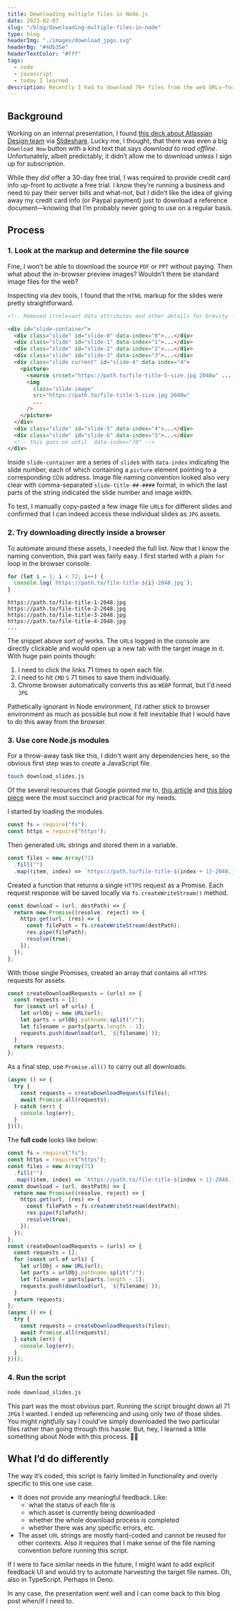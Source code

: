 ```yaml
---
title: Downloading multiple files in Node.js
date: 2023-02-07
slug: "/blog/downloading-multiple-files-in-node"
type: blog
headerImg: "./images/download_jpgs.svg"
headerBg: "#4db35e"
headerTextColor: "#fff"
tags:
  - code
  - javascript
  - today I learned
description: Recently I had to download 70+ files from the web URLs—found as raw text strings. There was no way that I’d copy-paste the URLs 70+ times to browser address bar. How do I automate this simple task?
---
```


## Background

Working on an internal presentation, I found [this deck about Atlassian Design team](https://www.slideshare.net/alanstairs/6-to-106-in-4-years-the-story-of-the-atlassian-design-team) via [Slideshare](https://www.slideshare.net/). Lucky me, I thought, that there was even a big `Download Now` button with a kind text that says _download to read offline_. Unfortunately, albeit predictably, it didn’t allow me to download unless I sign up for subscription.

While they _did_ offer a 30-day free trial, I was required to provide credit card info up-front to _activate_ a free trial. I know they’re running a business and need to pay their server bills and what-not, but I didn’t like the idea of giving away my credit card info (or Paypal payment) just to download a reference document—knowing that I’m probably never going to use on a regular basis.

## Process

### 1. Look at the markup and determine the file source

Fine, I won’t be able to download the source `PDF` or `PPT` without paying. Then what about the in-browser preview images? Wouldn’t there be standard image files for the web?

Inspecting via dev tools, I found that the <small>HTML</small> markup for the slides were pretty straightforward.

```html {8-16}
<!-- Removed irrelevant data attributes and other details for brevity -->

<div id="slide-container">
  <div class="slide" id="slide-0" data-index="0">...</div>
  <div class="slide" id="slide-1" data-index="1">...</div>
  <div class="slide" id="slide-2" data-index="2">...</div>
  <div class="slide" id="slide-3" data-index="3">...</div>
  <div class="slide current" id="slide-4" data-index="4">
    <picture>
      <source srcset="https://path.to/file-title-5-size.jpg 2048w" ... />
      <img
        class="slide-image"
        src="https://path.to/file-title-5-size.jpg 2048w"
        ...
      />
    </picture>
  </div>
  <div class="slide" id="slide-5" data-index="4">...</div>
  <div class="slide" id="slide-6" data-index="5">...</div>
  <!-- this goes on until `data-index="70" -->
</div>
```

Inside `slide-container` are a series of `slide`s with `data-index` indicating the slide number, each of which containing a `picture` element pointing to a corresponding <small>CDN</small> address. Image file naming convention looked also very clear with comma-separated `slide-title-##-####` format, in which the last parts of the string indicated the slide number and image width.

To test, I manually copy-pasted a few image file <small>URL</small>s for different slides and confirmed that I can indeed access these individual slides as `JPG` assets.

### 2. Try downloading directly inside a browser

To automate around these assets, I needed the full list. Now that I know the naming convention, this part was fairly easy. I first started with a plain `for` loop in the browser console.

```javascript
for (let i = 1; i < 72; i++) {
  console.log(`https://path.to/file-title-${i}-2048.jpg`);
}
```

```console
https://path.to/file-title-1-2048.jpg
https://path.to/file-title-2-2048.jpg
https://path.to/file-title-3-2048.jpg
https://path.to/file-title-4-2048.jpg
...
```

The snippet above _sort of_ works. The <small>URL</small>s logged in the console are directly clickable and would open up a new tab with the target image in it. With huge pain points though:

1. I need to click the links 71 times to open each file.
2. I need to hit `CMD` `S` 71 times to save them individually.
3. Chrome browser automatically converts this as `WEBP` format, but I'd need `JPG`

Pathetically ignorant in Node environment, I’d rather stick to browser environment as much as possible but now it felt inevitable that I would have to do this away from the browser.

### 3. Use core Node.js modules

For a throw-away task like this, I didn't want any dependencies here, so the obvious first step was to _create_ a JavaScript file.

```bash
touch download_slides.js
```

Of the several resources that Google pointed me to, [this article](https://www.makeuseof.com/node-js-files-download/) and [this blog piece](https://gabrieleromanato.name/nodejs-multiple-file-downloads-with-promises) were the most succinct and practical for my needs.

I started by loading the modules.

```javascript
const fs = require("fs");
const https = require("https");
```

Then generated <small>URL</small> strings and stored them in a variable.

```javascript
const files = new Array(71)
  .fill("")
  .map((item, index) => `https://path.to/file-title-${index + 1}-2048.jpg`);
```

Created a function that returns a single <small>HTTPS</small> request as a Promise. Each request response will be saved locally via `fs.createWriteStream()` method.

```javascript
const download = (url, destPath) => {
  return new Promise((resolve, reject) => {
    https.get(url, (res) => {
      const filePath = fs.createWriteStream(destPath);
      res.pipe(filePath);
      resolve(true);
    });
  });
};
```

With those single Promises, created an array that contains all <small>HTTPS</small> requests for assets.

```javascript
const createDownloadRequests = (urls) => {
  const requests = [];
  for (const url of urls) {
    let urlObj = new URL(url);
    let parts = urlObj.pathname.split("/");
    let filename = parts[parts.length - 1];
    requests.push(download(url, `${filename}`));
  }
  return requests;
};
```

As a final step, use `Promise.all()` to carry out all downloads.

```javascript
(async () => {
  try {
    const requests = createDownloadRequests(files);
    await Promise.all(requests);
  } catch (err) {
    console.log(err);
  }
})();
```

The **full code** looks like below:

```javascript
const fs = require("fs");
const https = require("https");
const files = new Array(71)
  .fill("")
  .map((item, index) => `https://path.to/file-title-${index + 1}-2048.jpg`);
const download = (url, destPath) => {
  return new Promise((resolve, reject) => {
    https.get(url, (res) => {
      const filePath = fs.createWriteStream(destPath);
      res.pipe(filePath);
      resolve(true);
    });
  });
};
const createDownloadRequests = (urls) => {
  const requests = [];
  for (const url of urls) {
    let urlObj = new URL(url);
    let parts = urlObj.pathname.split("/");
    let filename = parts[parts.length - 1];
    requests.push(download(url, `${filename}`));
  }
  return requests;
};
(async () => {
  try {
    const requests = createDownloadRequests(files);
    await Promise.all(requests);
  } catch (err) {
    console.log(err);
  }
})();
```

### 4. Run the script

```bash
node download_slides.js
```

This part was the most obvious part. Running the script brought down all 71 `JPG`s I wanted. I ended up referencing and using only two of those slides. You might _rightfully_ say I could’ve simply downloaded the two particular files rather than going through this hassle. But, hey, I learned a little something about Node with this process. 🤷‍♂️

## What I’d do differently

The way it’s coded, this script is fairly limited in functionality and overly specific to this one use case.

- It does not provide any meaningful feedback. Like:
  - what the status of each file is
  - which asset is currently being downloaded
  - whether the whole download process is completed
  - whether there was any specific errors, etc.
- The asset <small>URL</small> strings are mostly hard-coded and cannot be reused for other contexts. Also it requires that I make sense of the file naming convention before running this script.

If I were to face similar needs in the future, I might want to add explicit feedback UI and would try to automate harvesting the target file names. Oh, also in TypeScript. Perhaps in Deno.

In any case, the presentation went well and I can come back to this blog post when/if I need to.
